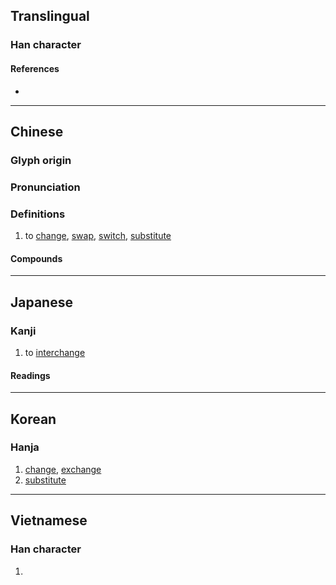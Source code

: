 {{character info/new}}
{{also|换}}
==Translingual==

===Han character===
{{Han char|rn=64|rad=手|as=09|sn=12|four=57034|canj=QNBK|ids=⿰扌奐}}

====References====
* {{Han ref|kx=0442.140|dkj=12358|dj=0793.130|hdz=31922.041|uh=63DB|ud=25563|bh=B4AB|bd=46251}}

----

==Chinese==
{{zh-forms|s=换}}

===Glyph origin===
{{Han etym}}

===Pronunciation===
{{zh-pron
|m=huàn
|ma=zh-huàn.ogg
|c=wun6
|h=pfs=von
|md=
|mn=ml:hoān/ōaⁿ
|mn_note=hoān - literary; ōaⁿ - vernacular
|w=
|mc=y
|oc=y
|cat=v
}}

===Definitions===
{{zh-hanzi}}

# to [[change]], [[swap]], [[switch]], [[substitute]]

====Compounds====
{{zh-der|換班|換不開|換不來|換茬|換車|換乘|換代|換擋|換防|換房|換崗|換個兒|換工|換匯|換季|換肩|換屆|換句話說|換馬|換腦筋|換氣|換氣扇|換錢|換親|換取|換人|換算|換湯不換藥|換帖|換文|換洗|換血|換牙|換言之|換樣|換樣兒|換約}}

{{zh-cat|Beginning}}

----

==Japanese==

===Kanji===
{{ja-kanji|grade=c|rs=手09}}

# to [[interchange]]

====Readings====
{{ja-readings
|goon=がん
|kanon=かん
|kun=か-える, か-わる
}}

----

==Korean==

===Hanja===
{{ko-hanja|hangeul=환|eumhun=|rv=hwan|mr=hwan|y=hwan}}

# [[change]], [[exchange]]
# [[substitute]]

----

==Vietnamese==

===Han character===
{{vi-hantu|hoán|rs=手09}}

# {{defn|lang=vi|sort=手09}}